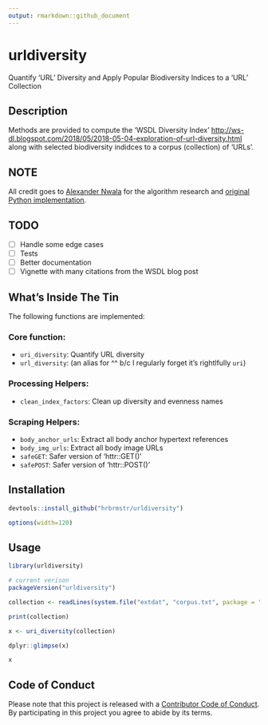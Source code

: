 ```yaml
---
output: rmarkdown::github_document
---
```


# urldiversity

Quantify 'URL' Diversity and Apply Popular Biodiversity Indices to a 'URL' Collection

## Description

Methods are provided to compute the 'WSDL Diversity Index' <http://ws-dl.blogspot.com/2018/05/2018-05-04-exploration-of-url-diversity.html> 
along with selected biodiversity indidces to a corpus (collection) of 'URLs'.

## NOTE

All credit goes to [Alexander Nwala](http://www.cs.odu.edu/~anwala/) for the algorithm research and [original Python implementation](https://github.com/anwala/url-diversity).
   
## TODO

- [ ] Handle some edge cases
- [ ] Tests
- [ ] Better documentation
- [ ] Vignette with many citations from the WSDL blog post

## What's Inside The Tin

The following functions are implemented:

### Core function:

- `uri_diversity`:	Quantify URL diversity
- `url_diversity`:	(an alias for ^^ b/c I regularly forget it's rightlfully `uri`)

### Processing Helpers:

- `clean_index_factors`:	Clean up diversity and evenness names

### Scraping Helpers:

- `body_anchor_urls`:	Extract all body anchor hypertext references
- `body_img_urls`:	Extract all body image URLs
- `safeGET`:	Safer version of 'httr::GET()'
- `safePOST`:	Safer version of 'httr::POST()'

## Installation

```r
devtools::install_github("hrbrmstr/urldiversity")
```

```r
options(width=120)
```

## Usage

```r
library(urldiversity)

# current verison
packageVersion("urldiversity")

```

```r
collection <- readLines(system.file("extdat", "corpus.txt", package = "urldiversity"))

print(collection)

x <- uri_diversity(collection)

dplyr::glimpse(x)

x
```

## Code of Conduct

Please note that this project is released with a [Contributor Code of Conduct](CONDUCT.md). By participating in this project you agree to abide by its terms.